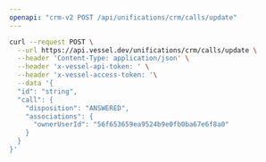 ```yaml
---
openapi: "crm-v2 POST /api/unifications/crm/calls/update"
---
```


<RequestExample>

```bash Request
curl --request POST \
  --url https://api.vessel.dev/unifications/crm/calls/update \
  --header 'Content-Type: application/json' \
  --header 'x-vessel-api-token: ' \
  --header 'x-vessel-access-token: '\
  --data '{
  "id": "string",
  "call": {
    "disposition": "ANSWERED",
    "associations": {
      "ownerUserId": "56f653659ea9524b9e0fb0ba67e6f8a0"
    }
  }
}'
```

</RequestExample>


